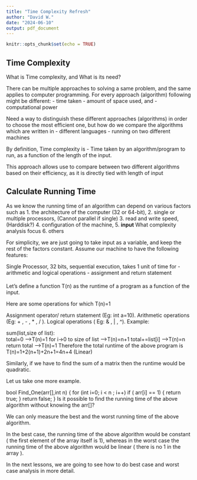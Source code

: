 ```yaml
---
title: "Time Complexity Refresh"
author: "David W."
date: "2024-06-10"
output: pdf_document
---
```


```r
knitr::opts_chunk$set(echo = TRUE)
```

## Time Complexity

What is Time complexity, and What is its need?

There can be multiple approaches to solving a same problem, and the same applies to computer programming. For every approach (algorithm) following might be different:
- time taken
- amount of space used, and 
- computational power  

Need a way to distinguish these different approaches (algorithms) in order to choose the most efficient one, but how do we compare the algorithms which are written in 
- different languages
- running on two different machines

By definition, Time complexity is 
- Time taken by an algorithm/program to run, as a function of the length of the input.

This approach allows use to compare between two different algorithms based on their efficiency, as it is directly tied with length of input 

## Calculate Running Time
As we know the running time of an algorithm can depend on various factors such as 
1. the architecture of the computer (32 or 64-bit), 
2. single or multiple processors, (Cannot parallel if single)
3. read and write speed, (Harddisk?) 
4. configuration of the machine, 
5. **input** What complexity analysis focus 
6. others 

For simplicity, we are just going to take input as a variable, and keep the rest of the factors constant. Assume our machine to have the following features:

Single Processor, 32 bits, sequential execution, takes 1 unit of time for 
- arithmetic and logical operations
- assignment and return statement

####

Let’s define a function T(n) as the runtime of a program as a function of the input.

Here are some operations for which T(n)=1

Assignment operator/ return statement  (Eg: int a=10).
Arithmetic operations (Eg: + , - , * , / ).
Logical operations ( Eg: & , | , ^).
Example: 

sum(list,size of list):			
total=0					—->T(n)=1
for i->0 to size of list		—->T(n)=n+1
total+=list[i]			—->T(n)=n
return total			 	—->T(n)=1
Therefore the total runtime of the above program is T(n)=1+2(n+1)+2n+1=4n+4  (Linear)

Similarly, if we have to find the sum of a matrix then the runtime would be quadratic.

Let us take one more example.

bool Find_One(arr[],int n)
{
   for (int i=0; i < n ; i++)
      if ( arr[i] == 1)
      {
     return true;
      }
   return false;
} 
Is it possible to find the running time of the above algorithm without knowing the arr[]?

We can only measure the best and the worst running time of the above algorithm.

In the best case, the running time of the above algorithm would be constant ( the first element of the array itself is 1), whereas in the worst case the running time of the above algorithm would be linear ( there is no 1 in the array ).  

In the next lessons, we are going to see how to do best case and worst case analysis in more detail.



